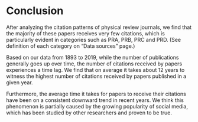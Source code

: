 # Conclusion

After analyzing the citation patterns of physical review journals, we find that the majority of these papers receives very few citations, which is particularly evident in categories such as PRA, PRB, PRC and PRD. (See definition of each category on "Data sources" page.)

Based on our data from 1893 to 2019, while the number of publications generally goes up over time, the number of citations received by papers experiences a time lag. We find that on average it takes about 12 years to witness the highest number of citations received by papers published in a given year.

Furthermore, the average time it takes for papers to receive their citations have been on a consistent downward trend in recent years. We think this phenomenon is partially caused by the growing popularity of social media, which has been studied by other researchers and proven to be true.

